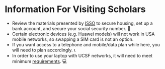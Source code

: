 # Information For Visiting Scholars {#information-for-visiting-scholars}
- Review the materials presented by [ISSO](https://isso.ucsf.edu/resources) to secure housing, set up a bank account, and secure your social security number. 🏦
- Certain electronic devices (e.g. Huawei models) will not work in USA mobile networks, so swapping a SIM card is not an option. 
- If you want access to a telephone and mobile/data plan while here, you will need to plan accordingly. 📞 
- In order to use your laptop with UCSF networks, it will need to meet minimum [requirements](https://it.ucsf.edu/how-to/technology-requirements-students). 💻 
